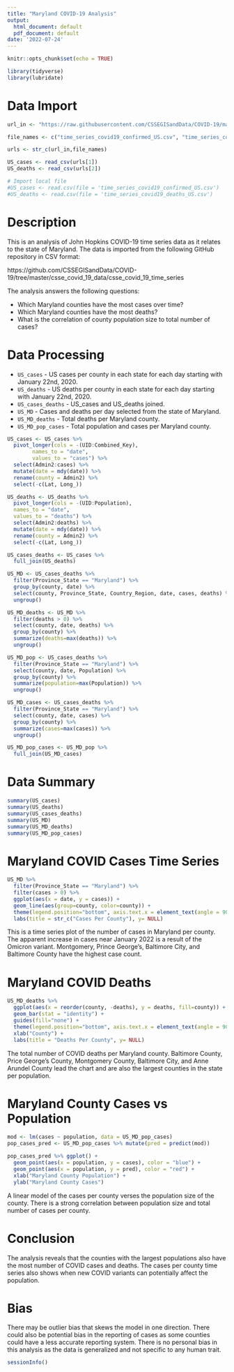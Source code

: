 ```yaml
---
title: "Maryland COVID-19 Analysis"
output:
  html_document: default
  pdf_document: default
date: '2022-07-24'
---
```


```r
knitr::opts_chunk$set(echo = TRUE)
```

```r
library(tidyverse)
library(lubridate)
```

# Data Import

```r
url_in <- "https://raw.githubusercontent.com/CSSEGISandData/COVID-19/master/csse_covid_19_data/csse_covid_19_time_series/"

file_names <- c("time_series_covid19_confirmed_US.csv", "time_series_covid19_deaths_US.csv")

urls <- str_c(url_in,file_names)

US_cases <- read_csv(urls[1])
US_deaths <- read_csv(urls[2])

# Import local file
#US_cases <- read.csv(file = 'time_series_covid19_confirmed_US.csv')
#US_deaths <- read.csv(file = 'time_series_covid19_deaths_US.csv')
```

# Description

This is an analysis of John Hopkins COVID-19 time series data as it relates to the state of Maryland.  The data is imported from the following GitHub repository in CSV format:

https://github.com/CSSEGISandData/COVID-19/tree/master/csse_covid_19_data/csse_covid_19_time_series

The analysis answers the following questions:

* Which Maryland counties have the most cases over time?
* Which Maryland counties have the most deaths?
* What is the correlation of county population size to total number of cases?
  
# Data Processing

* `US_cases` - US cases per county in each state for each day starting with January 22nd, 2020.
* `US_deaths` - US deaths per county in each state for each day starting with January 22nd, 2020.
* `US_cases_deaths` - US_cases and US_deaths joined.
* `US_MD` - Cases and deaths per day selected from the state of Maryland.
* `US_MD_deaths` - Total deaths per Maryland county.
* `US_MD_pop_cases` - Total population and cases per Maryland county.

```r
US_cases <- US_cases %>%
  pivot_longer(cols = -(UID:Combined_Key),
		names_to = "date",
		values_to = "cases") %>%
  select(Admin2:cases) %>%
  mutate(date = mdy(date)) %>%
  rename(county = Admin2) %>%
  select(-c(Lat, Long_))

US_deaths <- US_deaths %>%
  pivot_longer(cols = -(UID:Population),
  names_to = "date",
  values_to = "deaths") %>%
  select(Admin2:deaths) %>%
  mutate(date = mdy(date)) %>%
  rename(county = Admin2) %>%
  select(-c(Lat, Long_))

US_cases_deaths <- US_cases %>%
  full_join(US_deaths)

US_MD <- US_cases_deaths %>%
  filter(Province_State == "Maryland") %>%
  group_by(county, date) %>%  
  select(county, Province_State, Country_Region, date, cases, deaths) %>%
  ungroup()

US_MD_deaths <- US_MD %>%
  filter(deaths > 0) %>% 
  select(county, date, deaths) %>%
  group_by(county) %>%
  summarize(deaths=max(deaths)) %>%
  ungroup()

US_MD_pop <- US_cases_deaths %>%
  filter(Province_State == "Maryland") %>%
  select(county, date, Population) %>%
  group_by(county) %>%
  summarize(population=max(Population)) %>%
  ungroup()

US_MD_cases <- US_cases_deaths %>%
  filter(Province_State == "Maryland") %>%
  select(county, date, cases) %>%
  group_by(county) %>%
  summarize(cases=max(cases)) %>%
  ungroup()

US_MD_pop_cases <- US_MD_pop %>%
  full_join(US_MD_cases)
```

# Data Summary
```r
summary(US_cases)
summary(US_deaths)
summary(US_cases_deaths)
summary(US_MD)
summary(US_MD_deaths)
summary(US_MD_pop_cases)
```

# Maryland COVID Cases Time Series
```r
US_MD %>%
  filter(Province_State == "Maryland") %>%
  filter(cases > 0) %>% 
  ggplot(aes(x = date, y = cases)) +
  geom_line(aes(group=county, color=county)) +
  theme(legend.position="bottom", axis.text.x = element_text(angle = 90)) +
  labs(title = str_c("Cases Per County"), y= NULL)
```

This is a time series plot of the number of cases in Maryland per county.  The apparent increase in cases near January 2022 is a result of the Omicron variant.  Montgomery, Prince George's, Baltimore City, and Baltimore County have the highest case count.

# Maryland COVID Deaths
```r
US_MD_deaths %>%
  ggplot(aes(x = reorder(county, -deaths), y = deaths, fill=county)) +
  geom_bar(stat = "identity") +
  guides(fill="none") +
  theme(legend.position="bottom", axis.text.x = element_text(angle = 90)) +
  xlab("County") +
  labs(title = "Deaths Per County", y= NULL)
```

The total number of COVID deaths per Maryland county.  Baltimore County, Price George's County, Montgomery County, Baltimore City, and Anne Arundel County lead the chart and are also the largest counties in the state per population.

# Maryland County Cases vs Population
```r
mod <- lm(cases ~ population, data = US_MD_pop_cases)
pop_cases_pred <- US_MD_pop_cases %>% mutate(pred = predict(mod))

pop_cases_pred %>% ggplot() +
  geom_point(aes(x = population, y = cases), color = "blue") +
  geom_point(aes(x = population, y = pred), color = "red") +
  xlab("Maryland County Population") +
  ylab("Maryland County Cases")
```

A linear model of the cases per county verses the population size of the county.  There is a strong correlation between population size and total number of cases per county.

# Conclusion

The analysis reveals that the counties with the largest populations also have the most number of COVID cases and deaths.  The cases per county time series also shows when new COVID variants can potentially affect the population.

# Bias

There may be outlier bias that skews the model in one direction.  There could also be potential bias in the reporting of cases as some counties could have a less accurate reporting system.  There is no personal bias in this analysis as the data is generalized and not specific to any human trait.

```r
sessionInfo()
```
